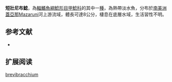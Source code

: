 {{Speciesbox
| name = 短壯尼布鯰
| image = 
| image_width = 250px
| image_caption = 
| status = NE
| status_system = IUCN3.1
| genus = Neblinichthys
| species = brevibracchium
| authority = [[Taphorn,_Armbruster,_López-Fernández_&_Bernard|Taphorn, Armbruster, López-Fernández & Bernard]], 2010
| synonyms = 
}} 
'''短壯尼布鯰'''，為[[輻鰭魚綱|輻鰭魚綱]][[鯰形目|鯰形目]][[甲鯰科|甲鯰科]]的其中一[[種|種]]，為熱帶淡水魚，分布於[[南美洲|南美洲]][[蓋亞那|蓋亞那]]Mazaruni河上游流域，體長可達8公分，棲息在底層水域，生活習性不明。

==参考文献==
*{{FishBase_species|genus=Neblinichthys|species=brevibracchium|year=2014|month=11}}

== 扩展阅读 ==
{{refbegin}}
{{wikispecies-inline|Neblinichthys brevibracchium|短壯尼布鯰}}
{{refend}}
{{Taxonbar|from=Q5890487}}

[[Category:尼布鯰屬|brevibracchium]]